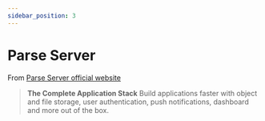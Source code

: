 ```yaml
---
sidebar_position: 3
---
```



# Parse Server

From [Parse Server official website](https://parseplatform.org/)

> **The Complete Application Stack**
> Build applications faster with object and file storage,
user authentication, push notifications, dashboard and more out of the box.

<ParseLinks />
